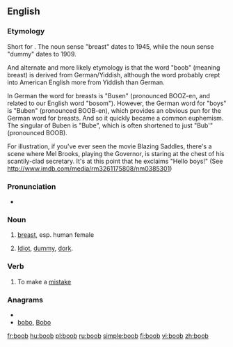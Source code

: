 ==English==

===Etymology===
Short for {{term|booby}}. The noun sense "breast" dates to 1945, while the noun sense "dummy" dates to 1909.

And alternate and more likely etymology is that the word "boob" (meaning breast) is derived from German/Yiddish, although the word probably crept into American English more from Yiddish than German.

In German the word for breasts is "Busen" (pronounced BOOZ-en, and related to our English word "bosom").  However, the German word for "boys" is "Buben" (pronounced BOOB-en), which provides an obvious pun for the German word for breasts.  And so it quickly became a common euphemism.  The singular of Buben is "Bube", which is often shortened to just "Bub'" (pronounced BOOB).

For illustration, if you've ever seen the movie Blazing Saddles, there's a scene where Mel Brooks, playing the Governor, is staring at the chest of his scantily-clad secretary.  It's at this point that he exclaims "Hello boys!"  (See http://www.imdb.com/media/rm3261175808/nm0385301)

===Pronunciation===
* {{rhymes|uːb}}

===Noun===
{{en-noun}}

# {{slang}} [[breast]], esp. human female
# {{informal|pejorative}} [[idiot|Idiot]], [[dummy]], [[dork]].

===Verb===
{{en-verb}}

# {{informal|intransitive}} To make a [[mistake]]

===Anagrams===
* {{alphagram|bboo}}
* [[bobo#English|bobo]], [[Bobo#English|Bobo]]

[[fr:boob]]
[[hu:boob]]
[[pl:boob]]
[[ru:boob]]
[[simple:boob]]
[[fi:boob]]
[[vi:boob]]
[[zh:boob]]